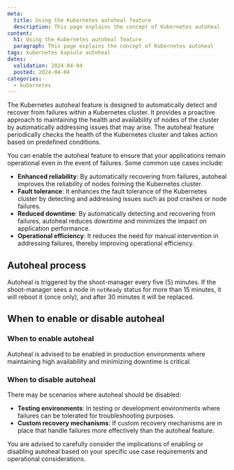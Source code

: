 ```yaml
---
meta:
  title: Using the Kubernetes autoheal feature
  description: This page explains the concept of Kubernetes autoheal
content:
  h1: Using the Kubernetes autoheal feature
  paragraph: This page explains the concept of Kubernetes autoheal
tags: kubernetes kapsule autoheal
dates:
  validation: 2024-04-04
  posted: 2024-04-04
categories:
  - kubernetes
---
```


The Kubernetes autoheal feature is designed to automatically detect and recover from failures within a Kubernetes cluster.
It provides a proactive approach to maintaining the health and availability of nodes of the cluster by automatically addressing issues that may arise.
The autoheal feature periodically checks the health of the Kubernetes cluster and takes action based on predefined conditions.

You can enable the autoheal feature to ensure that your applications remain operational even in the event of failures. Some common use cases include:

- **Enhanced reliability**: By automatically recovering from failures, autoheal improves the reliability of nodes forming the Kubernetes cluster.
- **Fault tolerance**: It enhances the fault tolerance of the Kubernetes cluster by detecting and addressing issues such as pod crashes or node failures.
- **Reduced downtime**: By automatically detecting and recovering from failures, autoheal reduces downtime and minimizes the impact on application performance.
- **Operational efficiency**: It reduces the need for manual intervention in addressing failures, thereby improving operational efficiency.

## Autoheal process

Autoheal is triggered by the shoot-manager every five (5) minutes. If the shoot-manager sees a node in `notReady` status for more than 15 minutes, it will reboot it (once only), and after 30 minutes it will be replaced.

## When to enable or disable autoheal

### When to enable autoheal

Autoheal is advised to be enabled in production environments where maintaining high availability and minimizing downtime is critical.

### When to disable autoheal

There may be scenarios where autoheal should be disabled:

- **Testing environments**: In testing or development environments where failures can be tolerated for troubleshooting purposes.
- **Custom recovery mechanisms**: If custom recovery mechanisms are in place that handle failures more effectively than the autoheal feature.

<Message type="important">
    You are advised to carefully consider the implications of enabling or disabling autoheal based on your specific use case requirements and operational considerations.
</Message>
